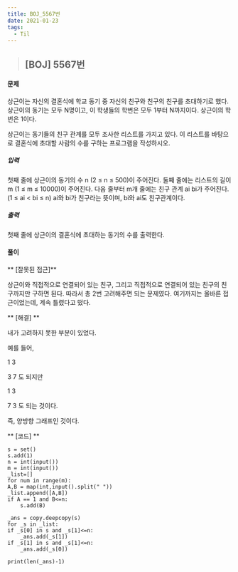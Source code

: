 ```yaml
---
title: BOJ_5567번
date: 2021-01-23
tags:
  - Til
---
```



> ## [BOJ] 5567번 

#### 문제
상근이는 자신의 결혼식에 학교 동기 중 자신의 친구와 친구의 친구를 초대하기로 했다. 상근이의 동기는 모두 N명이고, 이 학생들의 학번은 모두 1부터 N까지이다. 상근이의 학번은 1이다.

상근이는 동기들의 친구 관계를 모두 조사한 리스트를 가지고 있다. 이 리스트를 바탕으로 결혼식에 초대할 사람의 수를 구하는 프로그램을 작성하시오.

##### 입력
첫째 줄에 상근이의 동기의 수 n (2 ≤ n ≤ 500)이 주어진다. 둘째 줄에는 리스트의 길이 m (1 ≤ m ≤ 10000)이 주어진다. 다음 줄부터 m개 줄에는 친구 관계 ai bi가 주어진다. (1 ≤ ai < bi ≤ n) ai와 bi가 친구라는 뜻이며, bi와 ai도 친구관계이다. 
##### 출력
첫째 줄에 상근이의 결혼식에 초대하는 동기의 수를 출력한다.



#### **풀이**
** [잘못된 접근]**

상근이와 직접적으로 연결되어 있는 친구, 그리고 직접적으로 연결되어 있는 친구의 친구까지만 구하면 된다.
따라서 총 2번 고려해주면 되는 문제였다.
여기까지는 올바른 접근이었는데, 계속 틀렸다고 떴다.


** [해결] **

내가 고려하지 못한 부분이 있었다.

예를 들어, 

1 3

3 7 도 되지만

1 3

7 3 도 되는 것이다.

즉, 양방향 그래프인 것이다.

** [코드] **

    s = set()
    s.add(1)
    n = int(input())
    m = int(input())
    _list=[]
    for num in range(m):
    A,B = map(int,input().split(" "))
    _list.append([A,B])
    if A == 1 and B<=n:
        s.add(B)
        
    _ans = copy.deepcopy(s)
    for _s in _list:
    if _s[0] in s and _s[1]<=n:
        _ans.add(_s[1])
    if _s[1] in s and _s[1]<=n:
        _ans.add(_s[0])

    print(len(_ans)-1)